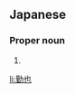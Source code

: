 ==Japanese==
{{ja-kanjitab|きん|や}}

===Proper noun===
{{ja-pos|きんや|proper}}

# {{given name|male|lang=ja|sort=きんや}}

[[li:勤也]]